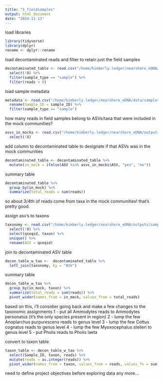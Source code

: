 ```yaml
---
title: "5_fieldsamples"
output: html_document
date: "2024-11-13"
---
```


load libraries
```r
library(tidyverse)
library(dplyr)
rename <- dplyr::rename
```

load decontaminated reads and filter to retain just the field samples 
```r
decontaminated_table <- read.csv("/home/kimberly.ledger/nearshore_eDNA/outputs/samples_w_mocks_updated/decontaminated_asv_table.csv") %>%
  select(!X) %>%
  filter(sample_type == "sample") %>%
  filter(reads > 0)
```

load sample metadata
```r
metadata <- read.csv("/home/kimberly.ledger/nearshore_eDNA/data/samples_w_mocks_updated/nearshore_metadata.csv") %>%
  rename(Sample_ID = sample_ID) %>%
  filter(sample_type == "sample")
```

how many reads in field samples belong to ASVs/taxa that were included in the mock communities? 
```r
asvs_in_mocks <- read.csv("/home/kimberly.ledger/nearshore_eDNA/outputs/samples_w_mocks_updated/asvs_in_mocks.csv") %>%
  select(!X) 
```

add column to decontaminated table to designate if that ASVs was in the mock communities 
```r
decontaminated_table <- decontaminated_table %>%
  mutate(in_mock = ifelse(ASV %in% asvs_in_mocks$ASV, "yes", "no"))
```

summary table 
```r
decontaminated_table %>%
  group_by(in_mock) %>%
  summarize(total_reads = sum(reads))
```

so about 3/4th of reads come from taxa in the mock communities! that's pretty good. 

assign asv's to taxons 
```r
taxonomy <- read.csv("/home/kimberly.ledger/nearshore_eDNA/outputs/samples_w_mocks_updated/taxonomy_20241112_collapsed.csv") %>%
  select(!X) %>%
  select(qseqid, taxon) %>%
  unique() %>%
  rename(ASV = qseqid) 
```

join to decontaminated ASV table
```r
decon_table_w_tax <-  decontaminated_table %>%
  left_join(taxonomy, by = "ASV")
```

summary table 
```r
decon_table_w_tax %>%
  group_by(in_mock, taxon) %>%
  summarize(total_reads = sum(reads)) %>%
  pivot_wider(names_from = in_mock, values_from = total_reads)
```


based on this, i'll considier going back and make a few changes to the taxonomic assignments 
1 - put all Ammodytes reads to Ammodytes personatus (it's the only species present in region)
2 - lump the few Anoplarchus purpurescens reads to genus level 
3 - lump the few Cottus cognatus reads to genus level
4 - lump the few Myoxocephalus stelleri to genus level
5 - put Pholis reads to Pholis laeta

convert to taxon table 
```r
taxon_table <- decon_table_w_tax %>%
  select(Sample_ID, taxon, reads) %>%
  mutate(reads = as.integer(reads)) %>%
  pivot_wider(names_from = taxon, values_from = reads, values_fn = sum, values_fill = 0)
```

need to define project objectives before exploring data any more... 


